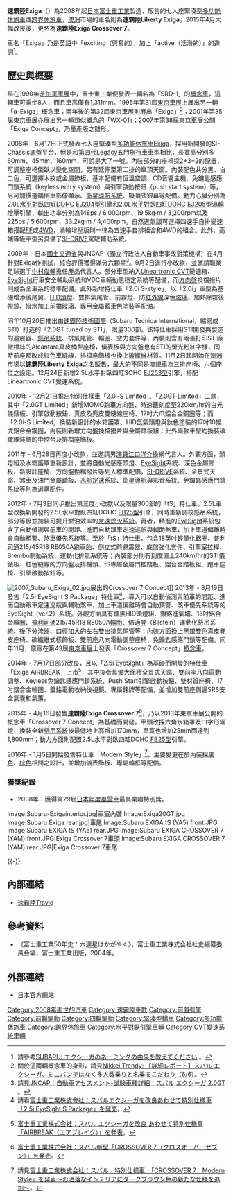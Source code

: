 {{noteTA
|T=zh-cn:斯巴鲁Exiga; zh-tw:速霸陸Exiga; zh-hk:富士Exiga
|1=zh-cn:斯巴鲁; zh-tw:速霸陸; zh-hk:富士
|2=zh-cn:水平对置发动机; zh-tw:水平對臥引擎; zh-hk:水平對向引擎
|3=zh-hans:发动机; zh-hant:引擎;
}}

'''速霸陸Exiga'''（{{lang-ja|スバル・エクシーガ}}）為2008年起[[日本|日本]][[富士重工業|富士重工業]]製造、販售的七人座緊湊型[[多功能休旅車|多功能休旅車]]或[[跨界休旅車|跨界休旅車]]，[[澳洲|澳洲]]市場的車名則為'''速霸陸Liberty Exiga'''。2015年4月大幅改良後，更名為'''速霸陸Exiga Crossover 7'''。

車名「Exiga」乃是[[英語|英語]]中「exciting（興奮的）」加上「active（活潑的）」的造詞<ref>請參考{{ja}}[http://www.subaru.jp/faq/exiga/01.html SUBARU: エクシーガのネーミングの由来を教えてください] {{webarchive|url=https://web.archive.org/web/20131015155147/http://www.subaru.jp/faq/exiga/01.html |date=2013-10-15 }}。</ref>。

== 歷史與概要 ==
{{Infobox Automobile
|name          = 速霸陸Exiga
|aka           = 速霸陸Liberty Exiga（澳洲）
|image         = [[File:Subaru-Exiga.jpg|220px]]<br>[[File:Subaru-Exigarear.jpg|220px]]
|manufacturer  = [[富士重工業|富士重工業]]
|predecessor   = 
|successor     = 
|class         = 緊湊型[[多功能休旅車|多功能休旅車]] / [[跨界休旅車|跨界休旅車]]
|assembly      = 
|body_style    = 五門[[多功能休旅車|多功能休旅車]] / [[跨界休旅車|跨界休旅車]]
|production    = 2008年迄今
|layout        = [[前置前驅|前置前驅]]、[[前置四驅|前置四驅]]
|transmission  = 四/五速自動排檔、[[無段自動變速器#Lineartronic_CVT|Lineartronic CVT]]
|engine        = 2.0L[[水平對臥四缸引擎|水平對臥四缸]]DOHC [[速霸陸EJ族引擎#EJ204型|EJ204型]]引擎<br>2.0L[[水平對臥四缸引擎|水平對臥四缸]]DOHC [[速霸陸EJ族引擎#EJ205型|EJ205型]][[渦輪增壓器|渦輪增壓]]引擎<br>2.5L水平對臥四缸SOHC [[速霸陸EJ族引擎#EJ253型|EJ253型]]引擎<br>2.5L水平對臥四缸DOHC [[速霸陸FB族引擎#FB25型|FB25型]]引擎
|wheelbase     = 2,750mm
|length        = 4,740mm
|width         = 1,775mm
|height        = 1,660mm
|weight        = 1,560kg-1,610kg
|ftrack        = 1,525mm-1,530mm
|rtrack        = 1,530mm-1,535mm
|fuel_economy  = 
|fuel_capacity = 
|related       = 
|similar       = [[馬自達5|馬自達5]]、[[豐田Wish|豐田Wish]]
|designer      = 
}}

早在1990年[[芝加哥車展|芝加哥車展]]中，富士重工業便發表一輛名為「SRD-1」的[[概念車|概念車]]，這輛車可乘坐8人，而且車高僅有1,311mm。1995年第31屆[[東京車展|東京車展]]上展出另一輛「α-Exiga」概念車；兩年後的第32屆東京車展則展出「Exiga」<ref>關於這兩輛概念車的身影，請見{{ja}}[http://trendy.nikkeibp.co.jp/article/pickup/20080625/1016043/?P=6&rt=nocnt Nikkei Trendy: 【詳細レポート】スバル エクシーガ、ミニバンではなく多人数乗りと名乗るこだわり（6/6）]。</ref>；2001年第35屆東京車展亦展出另一輛類似概念的「WX-01」；2007年第38屆東京車展公開「Exiga Concept」，乃量產版之雛形。

2008年 - 6月17日正式發表七人座緊湊型[[多功能休旅車|多功能休旅車]]Exiga，採用新開發的SI-Chassis[[底盤|底盤]]平台，但是和[[速霸陸Legacy#第四代BL/BP系（2003年-2009年）|第四代Legacy]]五門[[旅行車|旅行車]]車型相比，長寬高分別多60mm、45mm、160mm，可說是大了一號。內裝部分的座椅採2+3+2的配置，可調整座椅倒臥以變化空間，另有延伸至第二排的車頂天窗。內裝配色共分黑、白二色，可選擇木紋或金屬飾板，基本配備有恆溫空調、CD音響主機、免鑰匙感應門鎖系統（keyless entry system）與引擎啟動按鈕（push start system）等，另可加價選購倒車影像顯示、[[衛星導航系統|衛星導航系統]]、吸頂式銀幕等配備。動力心臟分別為2.0L[[水平對臥四缸引擎|水平對臥四缸]]DOHC [[速霸陸EJ族引擎#EJ204型|EJ204型]]引擎和2.0L[[水平對臥四缸引擎|水平對臥四缸]]DOHC [[速霸陸EJ族引擎#EJ205型|EJ205型]][[渦輪增壓器|渦輪增壓]]引擎，輸出功率分別為148ps / 6,000rpm、19.5kg·m / 3,200rpm以及225ps / 5,600rpm、33.2kg·m / 4,400rpm。自然進氣版可選擇四速手自排變速箱搭配[[前置前驅|FF]]或[[四輪傳動|4WD]]，渦輪增壓版則一律為五速手自排組合和4WD的組合。此外，高端等級車型另具備了[[SI-DRIVE|SI-DRIVE]]駕駛輔助系統。

2009年 - 日本[[國土交通省|國土交通省]]與JNCAP（獨立行政法人自動車事故對策機構）在4月針對Exiga作測試，綜合評價獲得滿分六顆星<ref>請見{{ja}}[http://www.nasva.go.jp/mamoru/car_detail/19 JNCAP｜自動車アセスメント-試験車種詳細：スバル エクシーガ 2.0GT] {{Wayback|url=http://www.nasva.go.jp/mamoru/car_detail/19 |date=20130529234114 }}。</ref>。9月2日進行小改款，並邀請職業足球選手[[中村俊輔|中村俊輔]]擔任產品代言人。部分車型納入[[無段自動變速器#Lineartronic_CVT|Lineartronic CVT]]變速箱、[[EyeSight|EyeSight]]行車安全輔助系統和VDC車輛動態穩定系統等配備，而[[方向盤|方向盤]]換檔撥片則成為全車系的標準配備。此外新增特仕車「2.0i S-style」，以「2.0i」車型為基礎增添後尾翼、[[高強度氣體放電燈|HID頭燈]]、雙排氣尾管、前霧燈、防[[紅外線|紅外線]]深色[[玻璃|玻璃]]、加熱除霧後視鏡、撥水加工[[擋風玻璃|前擋玻璃]]、專用金屬藍車色塗裝等配備。

同年10月20日推出由[[速霸陸技術國際|速霸陸技術國際]]（Subaru Tecnica International，縮寫成STI）打造的「2.0GT tuned by STI」，限量300部。該特仕車採用STI開發與製造的避震器、[[懸吊系統|懸吊系統]]、排氣尾管、輪圈、空力套件等，內裝則含有兩張打印STI廠徽標誌的Alcantara真皮桶型座椅，儀表板與方向盤也有STI的螢光粉紅字樣，同時前座都改成紅色車縫線，排檔座飾板也換上[[碳纖維|碳纖維]]材質。11月2日起開始在[[澳洲|澳洲]]市場以'''速霸陸Liberty Exiga'''之名販售，最大的不同是澳規車為三排座椅、六個座位之設定。12月24日新增2.5L水平對臥四缸SOHC [[速霸陸EJ族引擎#EJ253型|EJ253型]]引擎，搭配Lineartronic CVT變速系統。

2010年 - 12月21日推出特別仕樣車「2.0i-S Limited」、「2.0GT Limited」二款，其中「2.0GT Limited」新增MOMO跑車方向盤、時速錶刻度至220km/hr的白光儀錶板、引擎啟動按鈕、真皮及麂皮雙縫線座椅、17吋六爪鋁合金鋼圈等；而「2.0i-S Limited」換裝新設計的水箱護罩、HID氙氣頭燈與鈦色塗裝的17吋10幅式鋁合金鋼圈，內裝則新增方向盤換檔撥片與金屬踏板組；此外兩款車型均換裝碳纖維裝飾的中控台及排檔座飾板。

2011年 - 6月28日再度小改款，並邀請男[[演員|演員]][[江口洋介|江口洋介]]擔綱代言人。外觀方面，頭燈組及水箱護罩重新設計，並將自動光感應頭燈、[[EyeSight|EyeSight]]系統、深色金屬飾板、新設計座椅、方向盤換檔撥片等列入標準配備，[[SI-DRIVE|SI-DRIVE]]系統、全景式天窗、煞車及油門金屬踏板、[[巡航定速|巡航定速]]系統、衛星導航與影音系統、免鑰匙感應門鎖系統等則為選購配件。

2012年 - 7月3日同步推出第三度小改款以及限量300部的「tS」特仕車。2.5L車型改換新開發的2.5L水平對臥四缸DOHC [[速霸陸FB族引擎#FB25型|FB25型]]引擎，同時重新調校懸吊系統，部分等級並加裝可提升燃油效率的[[怠速熄火系統|怠速熄火系統]]。再者，精進的[[EyeSight|EyeSight]]系統包含了自動偵測與前車的間距、進而自動跟車定速巡航與輔助煞車，加上車道偏離時會自動預警、煞車優先系統等。至於「tS」特仕車，包含18英吋輕量化鋁圈、[[普利司通|普利司通]]215/45R18 RE050A跑車胎、倒立式前避震器、底盤強化套件、引擎室拉桿、Brembo制動系統、運動化排氣系統等；內裝部分則有刻度直上240km/hr的STI儀錶板、紅色縫線的方向盤及排檔頭、tS專屬金屬門檻踏板、鋁合金踏板組、跑車座椅、引擎啟動按鈕等。

[[File:2007_Subaru_Exiga_02.jpg|thumb]]展出的Crossover 7 Concept]]
2013年 - 8月19日發售「2.5i EyeSight S Package」特仕車<ref>請看{{ja}}[http://www.fhi.co.jp/news/13_07_09/13_08_19_3_91013.html 富士重工業株式會社：スバルエクシーガを改良あわせて特別仕様車「2.5i EyeSight S Package」を発売]。</ref>，導入可以自動偵測與前車的間距、進而自動跟車定速巡航與輔助煞車，加上車道偏離時會自動預警、煞車優先系統等的EyeSight（ver.2）系統。外觀方面具有燻黑HID頭燈組、鍍鉻進氣壩、18吋鋁合金輪圈、[[普利司通|普利司通]]215/45R18 RE050A[[輪胎|輪胎]]、倍適登（Bilstein）運動化懸吊系統、後下分流器、口徑加大的左右雙出排氣尾管等；內裝方面換上黑銀雙色真皮麂皮座椅、碳纖維式樣飾板、雙前座八向電動調整座椅、免鑰匙感應門鎖等配備。同年11月，原廠在第43屆[[東京車展|東京車展]]上發表「Crossover 7 Concept」[[概念車|概念車]]。

2014年 - 7月17日部分改良，且以「2.5i EyeSight」為基礎而開發的特仕車「Exiga AIRBREAK」上市<ref>{{ja}}[http://www.fhi.co.jp/news/14_07_09/14_07_17_100032.html 富士重工業株式会社：スバル エクシーガを改良 あわせて特別仕様車 「AIRBREAK（エアブレイク）」を発表]。</ref>，其中後者具備大面積全景式天窗、雙前座八向電動調整、Keyless免鑰匙感應門鎖系統、Push Start引擎啟動按鈕、雙材質座椅、17吋鋁合金輪圈、鍍鉻電動收納後視鏡、專屬銘牌等配備，並增加雙前座側邊SRS安全氣囊和氣簾。

2015年 - 4月16日發售'''速霸陸Exiga Crossover 7'''<ref>{{ja}}[http://www.fhi.co.jp/news/15_04_07/15_04_16_115235.html 富士重工業株式会社：スバル新型「CROSSOVER 7（クロスオーバーセブン）」を発売]。</ref>，乃以2013年東京車展公開的概念車「Crossover 7 Concept」為基礎而開發。車頭改採六角水箱罩及ㄇ字形霧燈，換裝全新[[懸吊系統|懸吊系統]]後最低地上高增加170mm，車寬也增加25mm而達到1,800mm；動力方面則配置2.5L水平對臥四缸DOHC [[速霸陸FB族引擎#FB25型|FB25型]]引擎。

2016年 - 1月5日開始發售特仕車「Modern Style」<ref>請見{{ja}}[http://www.fhi.co.jp/press/news/2015_12_10_1559/ 富士重工業株式会社：スバル　特別仕様車　「CROSSOVER 7　Modern Style」を発表～お洒落なインテリアにダークブラウン色の新たな仕様を追加～]。</ref>，主要變更在於內裝採[[黑色|黑色]]、[[棕色|棕色]]相間之設計，並增加儀表飾板、專屬輪框等配備。

=== 獲獎紀錄 ===
* 2008年：獲得第29屆[[日本年度風雲車|日本年度風雲車]]最具樂趣特別獎。

<gallery>
Image:Subaru-Exigainterior.jpg|車室內裝
Image:Exiga20GT.jpg
Image:Subaru Exiga rear.jpg|車尾
Image:Subaru EXIGA tS (YA5) front.JPG
Image:Subaru EXIGA tS (YA5) rear.JPG
Image:Subaru EXIGA CROSSOVER 7 (YAM) front.JPG|Exiga Crossover 7車頭
Image:Subaru EXIGA CROSSOVER 7 (YAM) rear.JPG|Exiga Crossover 7車尾
</gallery>
{{-}}

== 內部連結 ==
* [[速霸陸Traviq|速霸陸Traviq]]

== 參考資料 ==
* 《富士重工業50年史：六連星はかがやく》，富士重工業株式会社社史編纂委員会編，富士重工業出版，2004年。
{{reflist}}

== 外部連結 ==
* {{ja}}[https://web.archive.org/web/20131003144351/http://www.subaru.jp/exiga/exiga/ 日本官方網站]

{{Subaru}}

[[Category:2008年面世的汽車|Category:2008年面世的汽車]]
[[Category:速霸陸車款|Category:速霸陸車款]]
[[Category:前置引擎|Category:前置引擎]]
[[Category:前輪驅動|Category:前輪驅動]]
[[Category:四輪驅動|Category:四輪驅動]]
[[Category:緊湊型轎車|Category:緊湊型轎車]]
[[Category:多功能休旅車|Category:多功能休旅車]]
[[Category:跨界休旅車|Category:跨界休旅車]]
[[Category:水平對臥引擎車輛|Category:水平對臥引擎車輛]]
[[Category:CVT變速系統車輛|Category:CVT變速系統車輛]]